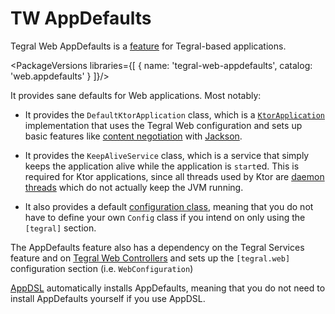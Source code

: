 
# TW AppDefaults

Tegral Web AppDefaults is a [feature](/core/featureful/index.mdx) for Tegral-based applications.

<PackageVersions libraries={[
    { name: 'tegral-web-appdefaults', catalog: 'web.appdefaults' }
]}/>

It provides sane defaults for Web applications. Most notably:

- It provides the `DefaultKtorApplication` class, which is a [`KtorApplication`](/web/controllers/index.mdx#ktorapplication) implementation that uses the Tegral Web configuration and sets up basic features like [content negotiation](https://ktor.io/docs/serialization.html#receive_send_data) with [Jackson](https://github.com/FasterXML/jackson).

- It provides the `KeepAliveService` class, which is a service that simply keeps the application alive while the application is `start`ed. This is required for Ktor applications, since all threads used by Ktor are [daemon threads](https://www.baeldung.com/java-daemon-thread) which do not actually keep the JVM running.

- It also provides a default [configuration class](/core/config/sections.md#defining-the-class), meaning that you do not have to define your own `Config` class if you intend on only using the `[tegral]` section.

The AppDefaults feature also has a dependency on the Tegral Services feature and on [Tegral Web Controllers](/web/controllers/index.mdx) and sets up the `[tegral.web]` configuration section (i.e. `WebConfiguration`)

[AppDSL](/web/appdsl/index.mdx) automatically installs AppDefaults, meaning that you do not need to install AppDefaults yourself if you use AppDSL.
